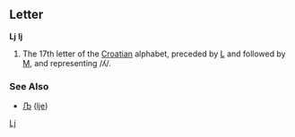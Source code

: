 ==Letter==
'''ǈ''' '''ǉ'''

#The 17th letter of the [[Croatian]] alphabet, preceded by [[L]] and followed by [[M]], and representing /ʎ/.

===See Also===
*[[Љ]] ([[lje]])

[[Category:Latin letters|Lj]]